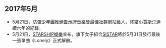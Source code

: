 ==2017年5月==
*5月21日，[[防彈少年團|防彈少年團]]獲頒[[告示牌音樂獎|告示牌音樂獎]]最佳社群網站藝人，終結[[小賈斯汀|小賈斯汀]]連續六年的紀錄。
*5月21日，[[STARSHIP娛樂|STARSHIP娛樂]]宣布，旗下女子組合[[SISTAR|SISTAR]]將於5月31日發行最後一張單曲《Lonely》正式解散。